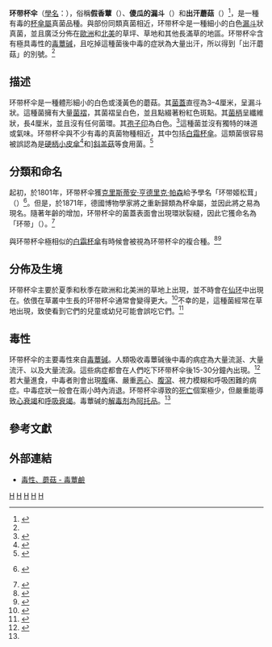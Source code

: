 {{Speciesbox 
| taxon =  Clitocybe rivulosa
| image = Clitocybe rivulosa 20081116w.JPG
| authority = ([[克里斯蒂安·亨德里克·帕森|Pers.]]) [[保羅·庫默爾|P. Kumm.]] (1871)
}}
{{mycomorphbox 
| name = 环带杯伞
| whichGills = adnate 
| capShape = depressed 
| hymeniumType = gills
| stipeCharacter = bare
| ecologicalType = saprotrophic
| sporePrintColor = white
| howEdible = poisonous
}}
'''环带杯伞'''（[[學名|學名]]：{{lang|la|''Clitocybe rivulosa''}}），俗稱'''假香蕈'''（{{lang|en|false champignon}}）、'''傻瓜的漏斗'''（{{lang|en|fool's funnel}}）和'''出汗蘑菇'''（{{lang|en|sweating mushroom}}）<ref>{{Cite web |url=http://www.gbif.org/species/2531052 |title=Clitocybe rivulosa (Pers.) P. Kumm., 1871 - Checklist View |accessdate=2013-10-30 |archive-date=2013-11-01 |archive-url=https://web.archive.org/web/20131101111231/http://www.gbif.org/species/2531052 |dead-url=no }}</ref>，是一種有毒的[[杯傘屬|杯傘屬]]真菌品種。與部份同類真菌相近，环带杯伞是一種細小的白色[[漏斗|漏斗]]狀真菌，並且廣泛分佈在[[歐洲|歐洲]]和[[北美|北美]]的草坪、草地和其他長滿草的地區。环带杯伞含有極具毒性的[[毒蕈碱|毒蕈碱]]，且吃掉這種菌後中毒的症狀為大量出汗，所以得到「出汗蘑菇」的別號。<ref name="Fool's Funnel"/>

==描述==
环带杯伞是一種體形細小的白色或淺黃色的蘑菇。其[[菌蓋|菌蓋]]直徑為3–4厘米，呈漏斗狀。這種菌擁有大量[[菌褶|菌褶]]，其菌褶呈白色，並且點綴著粉紅色斑點。其[[菌柄|菌柄]]呈纖維狀，長4厘米，並且沒有任何菌環。其[[孢子印|孢子印]]為白色。<ref>{{Cite web |url=http://www.rogersmushrooms.com/gallery/DisplayBlock~bid~5802~gid~~source~gallerydefault.asp |title=Rogers Mushrooms - Clitocybe rivulosa Mushroom |accessdate=2013-10-30 |archive-date=2013-11-01 |archive-url=https://web.archive.org/web/20131101111516/http://www.rogersmushrooms.com/gallery/DisplayBlock~bid~5802~gid~~source~gallerydefault.asp |dead-url=no }}</ref>這種菌並沒有獨特的味道或氣味。环带杯伞與不少有毒的真菌物種相近，其中包括[[白霜杯傘|白霜杯傘]]。這類菌很容易被誤認為是[[硬柄小皮傘|硬柄小皮傘]]<ref name="Carluccio03">{{cite book | author = [[Antonio_Carluccio|Carluccio A]] | year = 2003 | title = The Complete Mushroom Book | url = https://archive.org/details/completemushroom0000carl | publisher = Quadrille | isbn = 1-84400-040-0}}</ref>和][[斜盖菇|斜盖菇]]等食用菌。<ref>{{cite book | author = Nilson S & Persson O | year = 1977 | title = Fungi of Northern Europe 2: Gill-Fungi | publisher = Penguin|isbn=0-14-063006-6|page= 98}}</ref>

==分類和命名==
起初，於1801年，环带杯伞獲[[克里斯蒂安·亨德里克·帕森|克里斯蒂安·亨德里克·帕森]]給予學名「环带姬松茸」（{{lang|en|Agaricus rivulosus}}）<ref>{{la icon}} {{cite book | last = Persoon | first = Christian Hendrik | title = Synopsis Methodica Fungorum | year = 1801 | publisher = H. Dietrich | location = Göttingen | oclc = 28329773}}</ref>。但是，於1871年，德國博物學家{{link-en|保羅·庫默爾|Paul Kummer}}將之重新歸類為杯傘屬，並因此將之易為現名。隨著年齡的增加，环带杯伞的菌蓋表面會出現環狀裂縫，因此它獲命名為「环带」（{{lang|en|rivulosus}}）。<ref>{{Cite web |url=http://www.mycobank.org/Biolomics.aspx?Table=Mycobank&MycoBankNr_=198283 |title=Clitocybe rivulosa - MycoBank |accessdate=2013-10-30 |archive-date=2013-11-01 |archive-url=https://web.archive.org/web/20131101033842/http://www.mycobank.org/Biolomics.aspx?Table=Mycobank&MycoBankNr_=198283 |dead-url=no }}</ref>

與环带杯伞極相似的[[白霜杯傘|白霜杯傘]]有時候會被視為环带杯伞的複合種。<ref>{{cite journal |last=Kuyper |first=Thomas W. |title=Some taxonomic and nomenclatural changes in the Tricholomataceae, tribus Clitocybeae |journal=Persoonia |volume=16 - 2 |year=1996}}</ref><ref>{{fr icon}}{{cite book  | last = Bon | first = Marcel | title = Flore mycologique d'Europe 4 Les clitocybes, omphales et ressemblants | publisher = M. Bon | location = Quai Jeanne d'Arc, 80230 St. Valéry-sur-Somme, France  | series = Flore mycologique d'Europe | isbn = | page = 61 |date=April 1997}}</ref>

==分佈及生境==
环带杯伞主要於夏季和秋季在歐洲和北美洲的草地上出現，並不時會在[[仙环|仙环]]中出現在。依偎在草叢中生長的环带杯伞通常會變得更大。<ref>{{cite book | author = Haas H | year = 1969 | title = The Young Specialist looks at Fungi |pages=p. 132| publisher = Burke | isbn = 0-222-79409-7}}</ref>不幸的是，這種菌經常在草地出現，致使看到它們的兒童或幼兒可能會誤吃它們。<ref name="Benjamin95">{{cite book | author = Benjamin DR | year = 1995 | title = Mushrooms, Poisons and Panaceas: A Handbook for Naturalists, Mycologists, and Physicians | publisher = W H Freeman & Co | isbn = 0-7167-2649-1}}</ref>

==毒性==
环带杯伞的主要毒性來自[[毒蕈碱|毒蕈碱]]。人類吸收毒蕈碱後中毒的病症為大量流涎、大量流汗、以及大量流淚。這些病症都會在人們吃下环带杯伞後15-30分鐘內出現。<ref name="Fool's Funnel">{{Cite web |url=http://www.first-nature.com/fungi/clitocybe-rivulosa.php |title=Clitocybe rivulosa (=Clitocybe dealbata), Fool's Funnel mushroom |accessdate=2013-10-30 |archive-date=2013-11-05 |archive-url=https://web.archive.org/web/20131105091323/http://www.first-nature.com/fungi/clitocybe-rivulosa.php |dead-url=no }}</ref>若大量進食，中毒者則會出現[[腹|腹]]痛、嚴重[[恶心|恶心]]、[[腹瀉|腹瀉]]、視力模糊和呼吸困難的病症。中毒症狀一般會在兩小時內消退。环带杯伞導致的[[死亡|死亡]]個案極少，但嚴重能導致[[心衰竭|心衰竭]]和[[呼吸衰竭|呼吸衰竭]]。毒蕈碱的[[解毒剂|解毒剂]]為[[阿托品|阿托品]]。<ref name="Benjamin95"/>

==參考文獻==
{{reflist|2}}

==外部連結==
*[http://www.emedicine.com/ped/topic2863.htm 毒性、蘑菇 - 毒蕈鹼] {{Wayback|url=http://www.emedicine.com/ped/topic2863.htm |date=20081202195052 }}
{{Taxonbar|from=Q2720076}}

[[Category:欧洲真菌|H]]
[[Category:可形成仙女環的真菌|H]]
[[Category:毒蕈|H]]
[[Category:北美洲真菌|H]]
[[Category:杯伞属|H]]